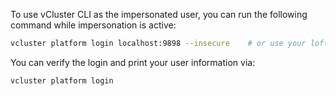 To use vCluster CLI as the impersonated user, you can run the following command while impersonation is active:

```bash
vcluster platform login localhost:9898 --insecure    # or use your loft.domain.tld instead of localhost, and ideally with a valid SSL cert and without the --insecure flag
```

You can verify the login and print your user information via:

```bash
vcluster platform login
```
